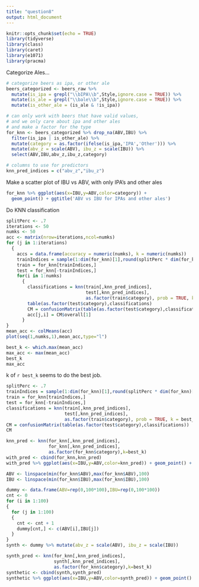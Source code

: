```yaml
---
title: "question8"
output: html_document
---
```


```r
knitr::opts_chunk$set(echo = TRUE)
library(tidyverse)
library(class)
library(caret)
library(e1071)
library(pracma)
```

Categorize Ales...
```r
# categorize beers as ipa, or other ale
beers_categorized <- beers_raw %>%
  mutate(is_ipa = grepl("\\bIPA\\b",Style,ignore.case = TRUE)) %>%
  mutate(is_ale = grepl("\\bale\\b",Style,ignore.case = TRUE)) %>%
  mutate(is_other_ale = (is_ale & !is_ipa))

# can only work with beers that have valid values,
# and we only care about ipa and other ales
# and make a factor for the type
for_knn <- beers_categorized %>% drop_na(ABV,IBU) %>%
  filter(is_ipa | is_other_ale) %>%
  mutate(category = as.factor(ifelse(is_ipa,'IPA','Other'))) %>%
  mutate(abv_z = scale(ABV), ibu_z = scale(IBU)) %>%
  select(ABV,IBU,abv_z,ibu_z,category)

# columns to use for predictors
knn_pred_indices = c("abv_z","ibu_z")                                                

```

Make a scatter plot of IBU vs ABV, with only IPA's and other ales
```r
for_knn %>% ggplot(aes(x=IBU,y=ABV,color=category)) + 
  geom_point() + ggtitle('ABV vs IBU for IPAs and other ales')
```

Do KNN classification
```r
splitPerc <- .7
iterations <- 50
numks <- 50
acc <- matrix(nrow=iterations,ncol=numks)
for (j in 1:iterations)
  {
    accs = data.frame(accuracy = numeric(numks), k = numeric(numks))
    trainIndices = sample(1:dim(for_knn)[1],round(splitPerc * dim(for_knn)[1]))
    train = for_knn[trainIndices,]
    test = for_knn[-trainIndices,]
    for(i in 1:numks)
      {
        classifications = knn(train[,knn_pred_indices],
                              test[,knn_pred_indices],
                              as.factor(train$category), prob = TRUE, k = i)
        table(as.factor(test$category),classifications)
        CM = confusionMatrix(table(as.factor(test$category),classifications))
        acc[j,i] = CM$overall[1]
      }
}
mean_acc <- colMeans(acc)
plot(seq(1,numks,1),mean_acc,type="l")
```

```r
best_k <- which.max(mean_acc)
max_acc <- max(mean_acc)
best_k
max_acc
```

k of `r best_k` seems to do the best job.

```r
splitPerc <- .7
trainIndices = sample(1:dim(for_knn)[1],round(splitPerc * dim(for_knn)[1]))
train = for_knn[trainIndices,]
test = for_knn[-trainIndices,]
classifications = knn(train[,knn_pred_indices],
                      test[,knn_pred_indices],
                      as.factor(train$category), prob = TRUE, k = best_k)
CM = confusionMatrix(table(as.factor(test$category),classifications))
CM
```


```r
knn_pred <- knn(for_knn[,knn_pred_indices],
                for_knn[,knn_pred_indices],
                as.factor(for_knn$category),k=best_k)
with_pred <- cbind(for_knn,knn_pred)
with_pred %>% ggplot(aes(x=IBU,y=ABV,color=knn_pred)) + geom_point() + ggtitle('Predicted Class')
```

```r
ABV <- linspace(min(for_knn$ABV),max(for_knn$ABV),100)
IBU <- linspace(min(for_knn$IBU),max(for_knn$IBU),100)

dummy <- data.frame(ABV=rep(0,100*100),IBU=rep(0,100*100))
cnt <- 0
for (i in 1:100)
{
  for (j in 1:100)
  {
    cnt <- cnt + 1
    dummy[cnt,] <- c(ABV[i],IBU[j])
  }
}
synth <- dummy %>% mutate(abv_z = scale(ABV), ibu_z = scale(IBU))

synth_pred <- knn(for_knn[,knn_pred_indices],
                  synth[,knn_pred_indices],
                  as.factor(for_knn$category),k=best_k)
synthetic <- cbind(synth,synth_pred)
synthetic %>% ggplot(aes(x=IBU,y=ABV,color=synth_pred)) + geom_point() + ggtitle('Class Map')
```






